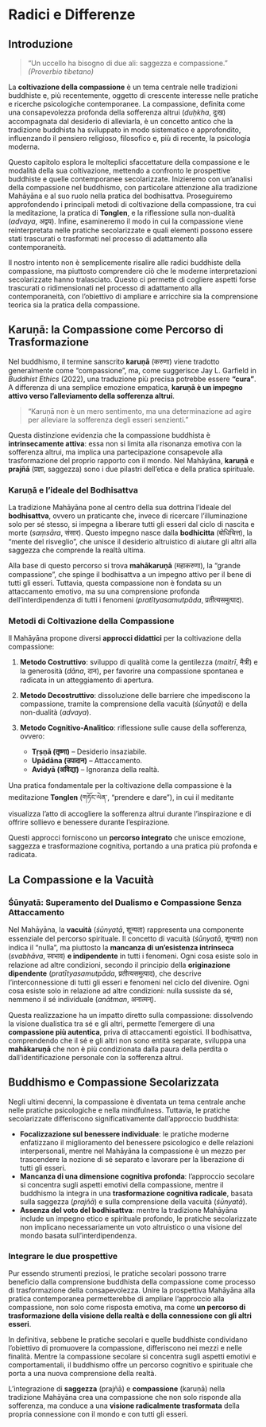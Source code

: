 # Radici e Differenze {#sec-radici}

## Introduzione  

> "Un uccello ha bisogno di due ali: saggezza e compassione."  
> *(Proverbio tibetano)*  

La **coltivazione della compassione** è un tema centrale nelle tradizioni buddhiste e, più recentemente, oggetto di crescente interesse nelle pratiche e ricerche psicologiche contemporanee. La compassione, definita come una consapevolezza profonda della sofferenza altrui (*duḥkha*, दुःख) accompagnata dal desiderio di alleviarla, è un concetto antico che la tradizione buddhista ha sviluppato in modo sistematico e approfondito, influenzando il pensiero religioso, filosofico e, più di recente, la psicologia moderna.  

Questo capitolo esplora le molteplici sfaccettature della compassione e le modalità della sua coltivazione, mettendo a confronto le prospettive buddhiste e quelle contemporanee secolarizzate. Inizieremo con un'analisi della compassione nel buddhismo, con particolare attenzione alla tradizione Mahāyāna e al suo ruolo nella pratica del bodhisattva. Proseguiremo approfondendo i principali metodi di coltivazione della compassione, tra cui la meditazione, la pratica di **Tonglen**, e la riflessione sulla non-dualità (*advaya*, अद्वय). Infine, esamineremo il modo in cui la compassione viene reinterpretata nelle pratiche secolarizzate e quali elementi possono essere stati trascurati o trasformati nel processo di adattamento alla contemporaneità.  

Il nostro intento non è semplicemente risalire alle radici buddhiste della compassione, ma piuttosto comprendere ciò che le moderne interpretazioni secolarizzate hanno tralasciato. Questo ci permette di cogliere aspetti forse trascurati o ridimensionati nel processo di adattamento alla contemporaneità, con l’obiettivo di ampliare e arricchire sia la comprensione teorica sia la pratica della compassione.  

## Karuṇā: la Compassione come Percorso di Trasformazione  

Nel buddhismo, il termine sanscrito **karuṇā** (करुणा) viene tradotto generalmente come "compassione", ma, come suggerisce Jay L. Garfield in *Buddhist Ethics* (2022), una traduzione più precisa potrebbe essere **"cura"**. A differenza di una semplice emozione empatica, **karuṇā è un impegno attivo verso l’alleviamento della sofferenza altrui**.  

> "Karuṇā non è un mero sentimento, ma una determinazione ad agire per alleviare la sofferenza degli esseri senzienti."  

Questa distinzione evidenzia che la compassione buddhista è **intrinsecamente attiva**: essa non si limita alla risonanza emotiva con la sofferenza altrui, ma implica una partecipazione consapevole alla trasformazione del proprio rapporto con il mondo. Nel Mahāyāna, **karuṇā** e **prajñā** (प्रज्ञा, saggezza) sono i due pilastri dell’etica e della pratica spirituale.  

### Karuṇā e l’ideale del Bodhisattva  

La tradizione Mahāyāna pone al centro della sua dottrina l’ideale del **bodhisattva**, ovvero un praticante che, invece di ricercare l’illuminazione solo per sé stesso, si impegna a liberare tutti gli esseri dal ciclo di nascita e morte (*saṃsāra*, संसार). Questo impegno nasce dalla **bodhicitta** (बोधिचित्त), la "mente del risveglio", che unisce il desiderio altruistico di aiutare gli altri alla saggezza che comprende la realtà ultima.  

Alla base di questo percorso si trova **mahākaruṇā** (महाकरुणा), la "grande compassione", che spinge il bodhisattva a un impegno attivo per il bene di tutti gli esseri. Tuttavia, questa compassione non è fondata su un attaccamento emotivo, ma su una comprensione profonda dell’interdipendenza di tutti i fenomeni (*pratītyasamutpāda*, प्रतीत्यसमुत्पाद).  

### Metodi di Coltivazione della Compassione  

Il Mahāyāna propone diversi **approcci didattici** per la coltivazione della compassione:  

1. **Metodo Costruttivo**: sviluppo di qualità come la gentilezza (*maitrī*, मैत्री) e la generosità (*dāna*, दान), per favorire una compassione spontanea e radicata in un atteggiamento di apertura.  

2. **Metodo Decostruttivo**: dissoluzione delle barriere che impediscono la compassione, tramite la comprensione della vacuità (*śūnyatā*) e della non-dualità (*advaya*).  

3. **Metodo Cognitivo-Analitico**: riflessione sulle cause della sofferenza, ovvero:  
   - **Tṛṣṇā (तृष्णा)** – Desiderio insaziabile.  
   - **Upādāna (उपादान)** – Attaccamento.  
   - **Avidyā (अविद्या)** – Ignoranza della realtà.  

Una pratica fondamentale per la coltivazione della compassione è la meditazione **Tonglen** (གཏོང་ལེན་, "prendere e dare"), in cui il meditante visualizza l'atto di accogliere la sofferenza altrui durante l’inspirazione e di offrire sollievo e benessere durante l’espirazione.  

Questi approcci forniscono un **percorso integrato** che unisce emozione, saggezza e trasformazione cognitiva, portando a una pratica più profonda e radicata.

## La Compassione e la Vacuità  

### Śūnyatā: Superamento del Dualismo e Compassione Senza Attaccamento  

Nel Mahāyāna, la **vacuità** (*śūnyatā*, शून्यता) rappresenta una componente essenziale del percorso spirituale. Il concetto di vacuità (*śūnyatā*, शून्यता) non indica il "nulla", ma piuttosto la **mancanza di un’esistenza intrinseca** (*svabhāva*, स्वभाव) **e indipendente** in tutti i fenomeni. Ogni cosa esiste solo in relazione ad altre condizioni, secondo il principio della **originazione dipendente** (*pratītyasamutpāda*, प्रतीत्यसमुत्पाद), che descrive l’interconnessione di tutti gli esseri e fenomeni nel ciclo del divenire. Ogni cosa esiste solo in relazione ad altre condizioni: nulla sussiste da sé, nemmeno il sé individuale (*anātman*, अनात्मन्).  

Questa realizzazione ha un impatto diretto sulla compassione: dissolvendo la visione dualistica tra sé e gli altri, permette l’emergere di una **compassione più autentica**, priva di attaccamenti egoistici. Il bodhisattva, comprendendo che il sé e gli altri non sono entità separate, sviluppa una **mahākaruṇā** che non è più condizionata dalla paura della perdita o dall’identificazione personale con la sofferenza altrui.  

## Buddhismo e Compassione Secolarizzata  

Negli ultimi decenni, la compassione è diventata un tema centrale anche nelle pratiche psicologiche e nella mindfulness. Tuttavia, le pratiche secolarizzate differiscono significativamente dall’approccio buddhista:  

- **Focalizzazione sul benessere individuale**: le pratiche moderne enfatizzano il miglioramento del benessere psicologico e delle relazioni interpersonali, mentre nel Mahāyāna la compassione è un mezzo per trascendere la nozione di sé separato e lavorare per la liberazione di tutti gli esseri.  
- **Mancanza di una dimensione cognitiva profonda**: l’approccio secolare si concentra sugli aspetti emotivi della compassione, mentre il buddhismo la integra in una **trasformazione cognitiva radicale**, basata sulla saggezza (*prajñā*) e sulla comprensione della vacuità (*śūnyatā*).  
- **Assenza del voto del bodhisattva**: mentre la tradizione Mahāyāna include un impegno etico e spirituale profondo, le pratiche secolarizzate non implicano necessariamente un voto altruistico o una visione del mondo basata sull’interdipendenza.  

### Integrare le due prospettive  

Pur essendo strumenti preziosi, le pratiche secolari possono trarre beneficio dalla comprensione buddhista della compassione come processo di trasformazione della consapevolezza. Unire la prospettiva Mahāyāna alla pratica contemporanea permetterebbe di ampliare l’approccio alla compassione, non solo come risposta emotiva, ma come **un percorso di trasformazione della visione della realtà e della connessione con gli altri esseri**.  

In definitiva, sebbene le pratiche secolari e quelle buddhiste condividano l’obiettivo di promuovere la compassione, differiscono nei mezzi e nelle finalità. Mentre la compassione secolare si concentra sugli aspetti emotivi e comportamentali, il buddhismo offre un percorso cognitivo e spirituale che porta a una nuova comprensione della realtà.  

L’integrazione di **saggezza** (prajñā) e **compassione** (karuṇā) nella tradizione Mahāyāna crea una compassione che non solo risponde alla sofferenza, ma conduce a una **visione radicalmente trasformata** della propria connessione con il mondo e con tutti gli esseri.
